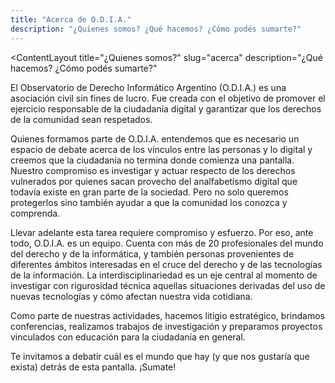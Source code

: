 ```yaml
---
title: "Acerca de O.D.I.A."
description: "¿Quienes somos? ¿Qué hacemos? ¿Cómo podés sumarte?"
---
```



<ContentLayout
  title="¿Quienes somos?"
  slug="acerca"
  description="¿Qué hacemos? ¿Cómo podés sumarte?"
>
  <article class="mx-auto max-w-3xl px-4 py-10 flex flex-col gap-6">

<Prose>

El Observatorio de Derecho Informático Argentino (O.D.I.A.) es una asociación civil sin fines de lucro. Fue creada con el objetivo de promover el ejercicio responsable de la ciudadanía digital y garantizar que los derechos de la comunidad sean respetados.

Quienes formamos parte de O.D.I.A. entendemos que es necesario un espacio de debate acerca de los vínculos entre las personas y lo digital y creemos que la ciudadanía no termina donde comienza una pantalla. Nuestro compromiso es investigar y actuar respecto de los derechos vulnerados por quienes sacan provecho del analfabetismo digital que todavía existe en gran parte de la sociedad. Pero no solo queremos protegerlos sino también ayudar a que la comunidad los conozca y comprenda.

Llevar adelante esta tarea requiere compromiso y esfuerzo. Por eso, ante todo, O.D.I.A. es un equipo. Cuenta con más de 20 profesionales del mundo del derecho y de la informática, y también personas provenientes de diferentes ámbitos interesadas en el cruce del derecho y de las tecnologías de la información. La interdisciplinariedad es un eje central al momento de investigar con rigurosidad técnica aquellas situaciones derivadas del uso de nuevas tecnologías y cómo afectan nuestra vida cotidiana.

Como parte de nuestras actividades, hacemos litigio estratégico, brindamos conferencias, realizamos trabajos de investigación y preparamos proyectos vinculados con educación para la ciudadanía en general.

Te invitamos a debatir cuál es el mundo que hay (y que nos gustaría que exista) detrás de esta pantalla. ¡Sumate!

</Prose>
</article>
</ContentLayout>
